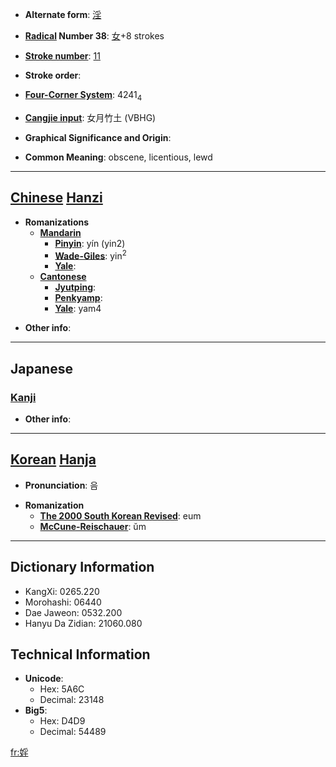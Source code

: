 * '''Alternate form''': [[淫]]

* '''[[Wiktionary:Chinese radical index| Radical]] Number 38''': [[Wiktionary:Chinese radical index 女|女]]+8 strokes

* '''[[Wiktionary:Chinese total strokes index|Stroke number]]''': [[Wiktionary:Chinese total strokes index 11|11]]

* '''Stroke order''': 

* '''[[Wiktionary:Chinese four corner index|Four-Corner System]]''': 4241<sub>4</sub>

* '''[[Wiktionary:Chinese Cangjie index|Cangjie input]]''': 女月竹土 (VBHG)

* '''Graphical Significance and Origin''': 

* '''Common Meaning''': obscene, licentious, lewd

----

== [[Chinese]] [[Hanzi]] ==

* '''Romanizations'''
** '''[[Mandarin]]'''
*** '''[[Pinyin]]''': yín (yin2)
*** '''[[Wade-Giles]]''': yin<sup>2</sup>
*** '''[[Yale]]''': 
** '''[[Cantonese]]'''
*** '''[[Jyutping]]''':
*** '''[[Penkyamp]]''': 
*** '''[[Yale]]''': yam4

* '''Other info''': 

----

==Japanese==
===[[Kanji]]===
{{kanji|on readings=[[いん]] (in)
|kun readings=[[たわける]] (tawakeru), [[みだり]] (midari)
}}

* '''Other info''':  

----

== [[Korean]] [[Hanja]] ==

* '''Pronunciation''': 음

* '''Romanization'''
** '''[[The 2000 South Korean Revised Romanization|The 2000 South Korean Revised]]''': eum
** '''[[McCune-Reischauer]]''': ŭm

----

== Dictionary Information ==

* KangXi: 0265.220
* Morohashi: 06440
* Dae Jaweon: 0532.200
* Hanyu Da Zidian: 21060.080

== Technical Information ==

* '''Unicode''':
** Hex: 5A6C
** Decimal: 23148
* '''Big5''':
** Hex: D4D9
** Decimal: 54489

[[fr:婬]]